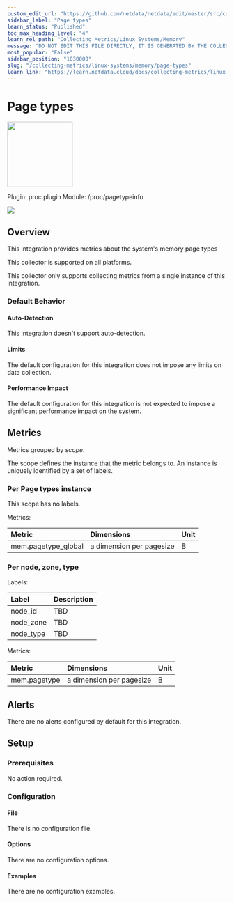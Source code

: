 ```yaml
---
custom_edit_url: "https://github.com/netdata/netdata/edit/master/src/collectors/proc.plugin/metadata.yaml"
sidebar_label: "Page types"
learn_status: "Published"
toc_max_heading_level: "4"
learn_rel_path: "Collecting Metrics/Linux Systems/Memory"
message: "DO NOT EDIT THIS FILE DIRECTLY, IT IS GENERATED BY THE COLLECTOR'S metadata.yaml FILE"
most_popular: "False"
sidebar_position: "1030000"
slug: "/collecting-metrics/linux-systems/memory/page-types"
learn_link: "https://learn.netdata.cloud/docs/collecting-metrics/linux-systems/memory/page-types"
---
```



# Page types


<img src="https://netdata.cloud/img/microchip.svg" width="150"/>


Plugin: proc.plugin
Module: /proc/pagetypeinfo

<img src="https://img.shields.io/badge/maintained%20by-Netdata-%2300ab44" />

## Overview

This integration provides metrics about the system's memory page types



This collector is supported on all platforms.

This collector only supports collecting metrics from a single instance of this integration.


### Default Behavior

#### Auto-Detection

This integration doesn't support auto-detection.

#### Limits

The default configuration for this integration does not impose any limits on data collection.

#### Performance Impact

The default configuration for this integration is not expected to impose a significant performance impact on the system.


## Metrics

Metrics grouped by *scope*.

The scope defines the instance that the metric belongs to. An instance is uniquely identified by a set of labels.



### Per Page types instance



This scope has no labels.

Metrics:

| Metric | Dimensions | Unit |
|:------|:----------|:----|
| mem.pagetype_global | a dimension per pagesize | B |

### Per node, zone, type



Labels:

| Label      | Description     |
|:-----------|:----------------|
| node_id | TBD |
| node_zone | TBD |
| node_type | TBD |

Metrics:

| Metric | Dimensions | Unit |
|:------|:----------|:----|
| mem.pagetype | a dimension per pagesize | B |



## Alerts

There are no alerts configured by default for this integration.


## Setup

### Prerequisites

No action required.

### Configuration

#### File

There is no configuration file.
#### Options



There are no configuration options.

#### Examples
There are no configuration examples.


